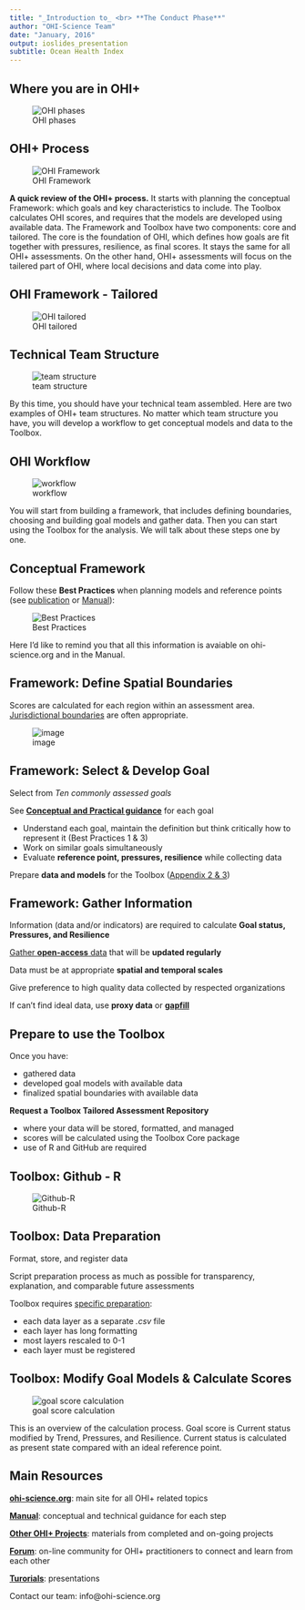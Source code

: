 ```yaml
---
title: "_Introduction to_ <br> **The Conduct Phase**"
author: "OHI-Science Team"
date: "January, 2016"
output: ioslides_presentation
subtitle: Ocean Health Index
---
```


## Where you are in OHI+ {.centered}
![OHI phases](https://docs.google.com/drawings/d/1-slOK7zdYyL3054HB5CLUCnM0rq1kCUQCB5u12jhUdw/pub?w=960&h=600)


## OHI+ Process {.centered}
![OHI Framework](https://docs.google.com/drawings/d/1XAx6M3Qh5EWEG8CIXykFr7dskVTttBdLOBPguIVZ-pk/pub?w=900&h=480)

<div class="notes">
**A quick review of the OHI+ process.** It starts with planning the conceptual Framework: which goals and key characteristics to include. The Toolbox calculates OHI scores, and requires that the models are developed using available data. The Framework and Toolbox have two components: core and tailored. The core is the foundation of OHI, which defines how goals are fit together with pressures, resilience, as final scores. It stays the same for all OHI+ assessments. On the other hand, OHI+ assessments will focus on the tailered part of OHI, where local decisions and data come into play. 
</div>

## OHI Framework - Tailored {.centered}

![OHI tailored](https://docs.google.com/drawings/d/1-H2uHSNf1Qk3O5sudhQHREy8F_OZpnobzTKHm2i-sHM/pub?w=624&h=480)

## Technical Team Structure {.centered}
![team structure](https://docs.google.com/drawings/d/1akDCmVFkQNQxDM2DARaZKFUWwZ75dC5H45heuD14Xvg/pub?w=960&h=500)

<div class="notes">
By this time, you should have your technical team assembled. Here are two examples of OHI+ team structures. No matter which team structure you have, you will develop a workflow to get conceptual models and data to the Toolbox.
</div>


## OHI Workflow {.centered}

![workflow](https://docs.google.com/drawings/d/1NCcfc24vlQjL4PJ4MltPmIgjgshfTkrZuUTcIqDUHeI/pub?w=960&h=500)

<div class="notes">
You will start from building a framework, that includes defining boundaries, choosing and building goal models and gather data. Then you can start using the Toolbox for the analysis. We will talk about these steps one by one. 
</div>

## Conceptual Framework
Follow these **Best Practices** when planning models and reference points (see [publication](https://peerj.com/articles/1503/) or [Manual](http://ohi-science.org/manual/#best-practices-for-ohi-assessments)):

 ![Best Practices](https://docs.google.com/drawings/d/1dUFAOVa2JfbKHyaq98yDYdtcDuEPyr10uNB_auz_Pdc/pub?w=960&h=500)


<div class="notes">
Here I'd like to remind you that all this information is avaiable on ohi-science.org and in the Manual. 
</div>

## Framework: Define Spatial Boundaries
Scores are calculated for each region within an assessment area. [Jurisdictional boundaries](http://ohi-science.org/manual/#defining-spatial-boundaries) are often appropriate.  

![image](https://docs.google.com/drawings/d/17qXZ8Ah6WPYhP1_RQOsIA5gHBNlP8mGAFcDIxkizM58/pub?w=960&h=420)

## Framework: Select & Develop Goal 
Select from _Ten commonly assessed goals_

See **[Conceptual and Practical guidance](http://ohi-science.org/goals)** for each goal

  - Understand each goal, maintain the definition but think critically how to represent it (Best Practices 1 & 3)
  - Work on similar goals simultaneously
  - Evaluate **reference point, pressures, resilience** while collecting data 
  
Prepare **data and models** for the Toolbox ([Appendix 2 & 3](http://ohi-science.org/manual/#appendix-2-instructions-for-preparing-data-files-for-the-ohi-toolbox))

## Framework: Gather Information

Information (data and/or indicators) are required to calculate **Goal status, Pressures, and Resilience**  

[Gather **open-access** data](http://ohi-science.org/manual/#discovering-and-gathering-input-information) that will be **updated regularly**

Data must be at appropriate **spatial and temporal scales**

Give preference to high quality data collected by respected organizations

If can't find ideal data, use **proxy data** or [**gapfill**](http://ohi-science.org/manual/#gapfilling)

## Prepare to use the Toolbox
Once you have:

- gathered data
- developed goal models with available data
- finalized spatial boundaries with available data

**Request a Toolbox Tailored Assessment Repository**

- where your data will be stored, formatted, and managed
- scores will be calculated using the Toolbox Core package
- use of R and GitHub are required
  
## Toolbox: Github - R 

![Github-R](https://docs.google.com/drawings/d/1iwVUEBSlFEfSCi8Pw2sMgTl5zANkjcSCGE83kGxElaY/pub?h=500)


## Toolbox: Data Preparation 
Format, store, and register data 

Script preparation process as much as possible for transparency, explanation, and comparable future assessments 

Toolbox requires [specific preparation](http://ohi-science.org/manual/#formatting-data-for-the-toolbox):

  - each data layer as a separate _.csv_ file
  - each layer has long formatting
  - most layers rescaled to 0-1 
  - each layer must be registered

## Toolbox: Modify Goal Models & Calculate Scores {.centered}

![goal score calculation](https://docs.google.com/drawings/d/1t0SEZbFl8hhXrOdTRC-JKL1humnnmzdTDs5NL16anio/pub?w=860&h=600)

<div class="notes">
This is an overview of the calculation process. Goal score is Current status modified by Trend, Pressures, and Resilience. Current status is calculated as present state compared with an ideal reference point. 
</div>
 
## Main Resources 

[**ohi-science.org**](ohi-science.org): main site for all OHI+ related topics

[**Manual**](http://ohi-science.org/manual/): conceptual and technical guidance for each step 

[**Other OHI+ Projects**](http://ohi-science.org/projects/): materials from completed and on-going projects 

[**Forum**](http://ohi-science.org/forum/): on-line community for OHI+ practitioners to connect and learn from each other

[**Turorials**](http://ohi-science.org/resources/downloads/): presentations

Contact our team: info@ohi-science.org



